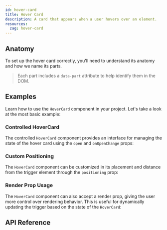 ```yaml
---
id: hover-card
title: Hover Card
description: A card that appears when a user hovers over an element.
resources:
  zag: hover-card
---
```



<ComponentPreview />

## Anatomy

To set up the hover card correctly, you'll need to understand its anatomy and
how we name its parts.

> Each part includes a `data-part` attribute to help identify them in the DOM.

<Anatomy id="hover-card" />

## Examples

Learn how to use the `HoverCard` component in your project. Let's take a look at
the most basic example:

<Story id="Basic" />

### Controlled HoverCard

The controlled `HoverCard` component provides an interface for managing the
state of the hover card using the `open` and `onOpenChange` props:

<Story id="Controlled" />

### Custom Positioning

The `HoverCard` component can be customized in its placement and distance from
the trigger element through the `positioning` prop:

<Story id="Positioning" />

### Render Prop Usage

The `HoverCard` component can also accept a render prop, giving the user more
control over rendering behavior. This is useful for dynamically updating the
trigger based on the state of the `HoverCard`:

<Story id="RenderProp" />

## API Reference

<ComponentTypes />
